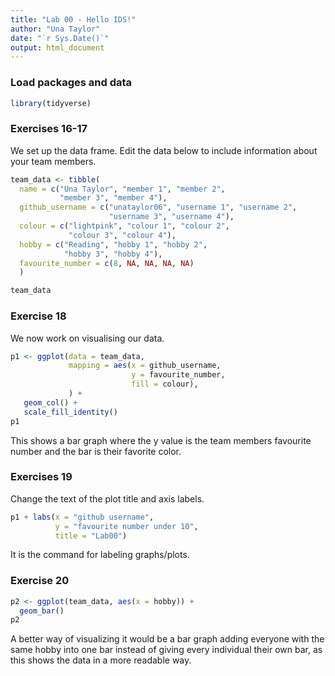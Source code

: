 ```yaml
---
title: "Lab 00 - Hello IDS!"
author: "Una Taylor"
date: "`r Sys.Date()`"
output: html_document
---
```


### Load packages and data

```r
library(tidyverse) 
```

### Exercises 16-17

We set up the data frame. Edit the data below to include information about your team members.

```r
team_data <- tibble(
  name = c("Una Taylor", "member 1", "member 2", 
           "member 3", "member 4"),
  github_username = c("unataylor06", "username 1", "username 2", 
                      "username 3", "username 4"), 
  colour = c("lightpink", "colour 1", "colour 2", 
             "colour 3", "colour 4"),
  hobby = c("Reading", "hobby 1", "hobby 2", 
            "hobby 3", "hobby 4"),
  favourite_number = c(8, NA, NA, NA, NA)
  )

team_data
```

### Exercise 18

We now work on visualising our data. 

```r
p1 <- ggplot(data = team_data, 
             mapping = aes(x = github_username, 
                           y = favourite_number,
                           fill = colour), 
             ) +
   geom_col() +
   scale_fill_identity()
p1
```


This shows a bar graph where the y value is the team members favourite number and the bar is their favorite color.

### Exercises 19

Change the text of the plot title and axis labels.

```r
p1 + labs(x = "github username", 
          y = "favourite number under 10",
          title = "Lab00")
```

It is the command for labeling graphs/plots.

### Exercise 20

```r
p2 <- ggplot(team_data, aes(x = hobby)) +
  geom_bar()
p2
```

A better way of visualizing it would be a bar graph adding everyone with the same hobby into one bar instead of giving every individual their own bar, as this shows the data in a more readable way.
